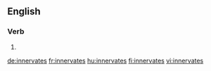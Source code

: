 ==English==

===Verb===
{{head|en|verb form}}

# {{en-third-person singular of|innervate}}

[[de:innervates]]
[[fr:innervates]]
[[hu:innervates]]
[[fi:innervates]]
[[vi:innervates]]